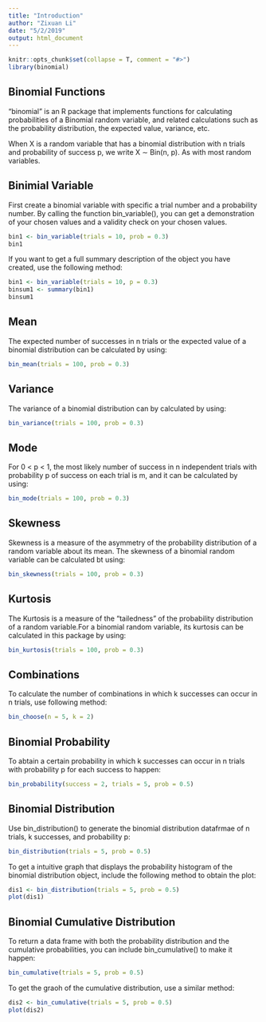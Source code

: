```yaml
---
title: "Introduction"
author: "Zixuan Li"
date: "5/2/2019"
output: html_document
---
```


```r
knitr::opts_chunk$set(collapse = T, comment = "#>")
library(binomial)
```

## Binomial Functions

"binomial" is an R package that implements functions for calculating probabilities of a Binomial random variable, and related calculations such as the probability distribution, the expected value, variance, etc.

When X is a random variable that has a binomial distribution with n trials and probability
of success p, we write X ∼ Bin(n, p). As with most random variables.

## Binimial Variable

First create a binomial variable with specific a trial number and a probability number.
By calling the function bin_variable(), you can get a demonstration of your chosen values and a validity check on your chosen values.

```r
bin1 <- bin_variable(trials = 10, prob = 0.3)
bin1
```

If you want to get a full summary description of the object you have created, use the following method:
```r
bin1 <- bin_variable(trials = 10, p = 0.3)
binsum1 <- summary(bin1)
binsum1
```

## Mean

The expected number of successes in n trials or the expected value of a binomial distribution can be calculated by using:
```r
bin_mean(trials = 100, prob = 0.3)
```

## Variance

The variance of a binomial distribution can by calculated by using:
```r
bin_variance(trials = 100, prob = 0.3)
```

## Mode

For 0 < p < 1, the most likely number of success in n independent trials with probability p
of success on each trial is m, and it can be calculated by using:
```r
bin_mode(trials = 100, prob = 0.3)
```

## Skewness

Skewness is a measure of the asymmetry of the probability distribution of a random variable about its mean. The skewness of a binomial random variable can be calculated bt using:
```r
bin_skewness(trials = 100, prob = 0.3)
```

## Kurtosis

The Kurtosis is a measure of the “tailedness” of the probability distribution of a random variable.For a binomial random variable, its kurtosis can be calculated in this package by using:
```r
bin_kurtosis(trials = 100, prob = 0.3)
```

## Combinations

To calculate the number of combinations in which k successes can occur in n trials, use following method:
```r
bin_choose(n = 5, k = 2)
```

## Binomial Probability

To abtain a certain probability in which k successes can occur in n trials with probability p for each success to happen:
```r
bin_probability(success = 2, trials = 5, prob = 0.5)
```

## Binomial Distribution

Use bin_distribution() to generate the binomial distribution datafrmae of n trials, k successes, and probability p:
```r
bin_distribution(trials = 5, prob = 0.5)
```

To get a intuitive graph that displays the probability histogram of the binomial distribution object, include the following method to obtain the plot:
```r
dis1 <- bin_distribution(trials = 5, prob = 0.5)
plot(dis1)
```

## Binomial Cumulative Distribution

To return a data frame with both the probability distribution and the cumulative probabilities, you can include bin_cumulative() to make it happen:
```r
bin_cumulative(trials = 5, prob = 0.5)
```

To get the graoh of the cumulative distribution, use a similar method:
```r
dis2 <- bin_cumulative(trials = 5, prob = 0.5)
plot(dis2)
```

